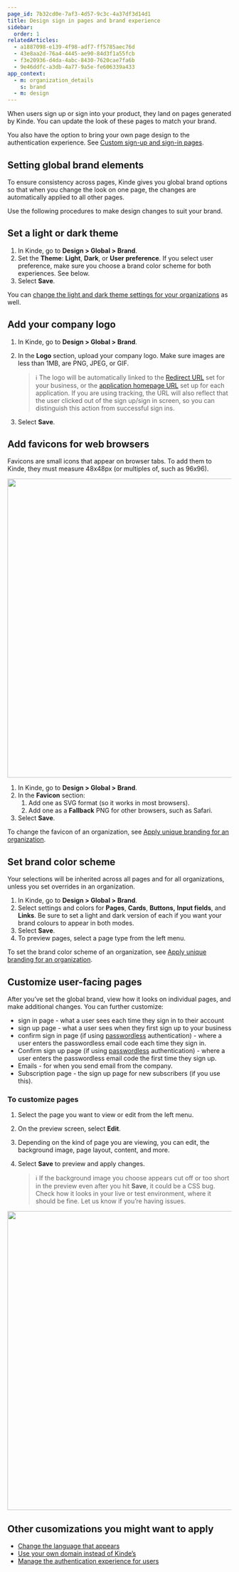 ```yaml
---
page_id: 7b32cd0e-7af3-4d57-9c3c-4a37df3d14d1
title: Design sign in pages and brand experience
sidebar:
  order: 1
relatedArticles:
  - a1887098-e139-4f98-adf7-ff5785aec76d
  - 43e8aa2d-76a4-4445-ae90-84d3f1a55fcb
  - f3e20936-d4da-4abc-8430-7620cae7fa6b
  - 9e46ddfc-a3db-4a77-9a5e-fe606339a433
app_context:
  - m: organization_details
    s: brand
  - m: design
---
```


When users sign up or sign into your product, they land on pages generated by Kinde. You can update the look of these pages to match your brand.

You also have the option to bring your own page design to the authentication experience. See [Custom sign-up and sign-in pages](/authenticate/custom-configurations/custom-authentication-pages/#custom-sign-up-and-sign-in-pages).

## Setting global brand elements

To ensure consistency across pages, Kinde gives you global brand options so that when you change the look on one page, the changes are automatically applied to all other pages.

Use the following procedures to make design changes to suit your brand.

## Set a light or dark theme

1. In Kinde, go to **Design > Global > Brand**.
2. Set the **Theme**: **Light**, **Dark**, or **User preference**. If you select user preference, make sure you choose a brand color scheme for both experiences. See below.
3. Select **Save**.

You can [change the light and dark theme settings for your organizations](/design/brand/apply-branding-for-an-organization/) as well.

## Add your company logo

1. In Kinde, go to **Design > Global > Brand**.
2. In the **Logo** section, upload your company logo. Make sure images are less than 1MB, are PNG, JPEG, or GIF.

   > ℹ️ The logo will be automatically linked to the [Redirect URL](/get-started/connect/callback-urls/) set for your business, or the [application homepage URL](/design/pages/link-to-homepage/) set up for each application. If you are using tracking, the URL will also reflect that the user clicked out of the sign up/sign in screen, so you can distinguish this action from successful sign ins.

3. Select **Save**.

## Add favicons for web browsers

Favicons are small icons that appear on browser tabs. To add them to Kinde, they must measure 48x48px (or multiples of, such as 96x96).

<img
  src="https://imagedelivery.net/skPPZTHzSlcslvHjesZQcQ/310d10e2-ab73-4aec-9872-7352aca57200/public"
  alt=""
  width="672px"
  height="auto"
  fetchpriority="low"
  loading="lazy"
  decoding="async"
/>

1. In Kinde, go to **Design > Global > Brand**.
2. In the **Favicon** section:
   1. Add one as SVG format (so it works in most browsers).
   2. Add one as a **Fallback** PNG for other browsers, such as Safari.
3. Select **Save**.

To change the favicon of an organization, see [Apply unique branding for an organization](/design/brand/apply-branding-for-an-organization/).

## Set brand color scheme

Your selections will be inherited across all pages and for all organizations, unless you set overrides in an organization.

1. In Kinde, go to **Design > Global > Brand**.
2. Select settings and colors for **Pages**, **Cards**, **Buttons,** **Input fields**, and **Links**. Be sure to set a light and dark version of each if you want your brand colours to appear in both modes.
3. Select **Save**.
4. To preview pages, select a page type from the left menu.

To set the brand color scheme of an organization, see [Apply unique branding for an organization](/design/brand/apply-branding-for-an-organization/).

## Customize user-facing pages

After you’ve set the global brand, view how it looks on individual pages, and make additional changes. You can further customize:

- sign in page - what a user sees each time they sign in to their account
- sign up page - what a user sees when they first sign up to your business
- confirm sign in page (if using [passwordless](https://kinde.com/docs/authentication-and-access/set-up-user-authentication/#email-authentication) authentication) - where a user enters the passwordless email code each time they sign in.
- Confirm sign up page (if using [passwordless](https://kinde.com/docs/authentication-and-access/set-up-user-authentication/#email-authentication) authentication) - where a user enters the passwordless email code the first time they sign up.
- Emails - for when you send email from the company.
- Subscription page - the sign up page for new subscribers (if you use this).

### To customize pages

1. Select the page you want to view or edit from the left menu.
2. On the preview screen, select **Edit**.
3. Depending on the kind of page you are viewing, you can edit, the background image, page layout, content, and more.
4. Select **Save** to preview and apply changes.

   > ℹ️ If the background image you choose appears cut off or too short in the preview even after you hit **Save**, it could be a CSS bug. Check how it looks in your live or test environment, where it should be fine. Let us know if you’re having issues.

<img
  src="https://imagedelivery.net/skPPZTHzSlcslvHjesZQcQ/cc9ef0ab-51fc-4302-3a96-0273eaae6900/public"
  alt=""
  width="672px"
  height="auto"
  fetchpriority="low"
  loading="lazy"
  decoding="async"
/>

## Other cusomizations you might want to apply

- [Change the language that appears](/design/pages/internationalization/)
- [Use your own domain instead of Kinde’s](/build/domains/pointing-your-domain/)
- [Manage the authentication experience for users](/authenticate/custom-configurations/authentication-experience/)
